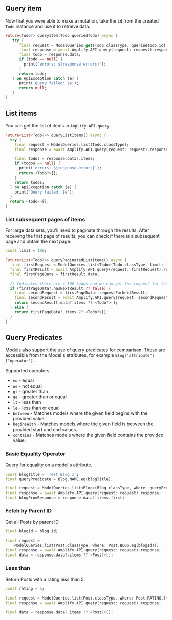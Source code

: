 ## Query item

Now that you were able to make a mutation, take the `id` from the created `Todo` instance and use it to retrieve data.

```dart
Future<Todo?> queryItem(Todo queriedTodo) async {
   try {
      final request = ModelQueries.get(Todo.classType, queriedTodo.id);
      final response = await Amplify.API.query(request: request).response;
      final todo = response.data;
      if (todo == null) {
        print('errors: ${response.errors}');
      }
      return todo;
   } on ApiException catch (e) {
      print('Query failed: $e');
      return null;
   }
}
```

## List items

You can get the list of items in `Amplify.API.query`:

```dart
Future<List<Todo?>> queryListItems() async {
  try {
    final request = ModelQueries.list(Todo.classType);
    final response = await Amplify.API.query(request: request).response;

    final todos = response.data?.items;
    if (todos == null) {
      print('errors: ${response.errors}');
      return <Todo?>[];
    }
    return todos;
  } on ApiException catch (e) {
    print('Query failed: $e');
  }
  return <Todo?>[];
}
```

### List subsequent pages of items

For large data sets, you'll need to paginate through the results. After receiving the first page of results, you can check if there is a subsequent page and obtain the next page.

```dart
const limit = 100;

Future<List<Todo?>> queryPaginatedListItems() async {
  final firstRequest = ModelQueries.list<Todo>(Todo.classType, limit: limit);
  final firstResult = await Amplify.API.query(request: firstRequest).response;
  final firstPageData = firstResult.data;

  // Indicates there are > 100 todos and we can get the request for the next set.
  if (firstPageData?.hasNextResult ?? false) {
    final secondRequest = firstPageData!.requestForNextResult;
    final secondResult = await Amplify.API.query(request: secondRequest!).response;
    return secondResult.data?.items ?? <Todo?>[];
  } else {
    return firstPageData?.items ?? <Todo?>[];
  }
}
```

## Query Predicates

Models also support the use of query predicates for comparison. These are accessible from the Model's attributes, for example `Blog["attribute"]["operator"]`. 

Supported operators: 
- `eq` - equal
- `ne` - not equal 
- `gt` - greater than 
- `ge` - greater than or equal 
- `lt` - less than 
- `le` - less than or equal
- `between` - Matches models where the given field begins with the provided value.
- `beginsWith` - Matches models where the given field is between the provided start and end values.
- `contains` - Matches models where the given field contains the provided value.

### Basic Equality Operator

Query for equality on a model's attribute.

```dart
const blogTitle = 'Test Blog 1';
final queryPredicate = Blog.NAME.eq(blogTitle);

final request = ModelQueries.list<Blog>(Blog.classType, where: queryPredicate);
final response = await Amplify.API.query(request: request).response;
final blogFromResponse = response.data?.items.first;
```

### Fetch by Parent ID

Get all Posts by parent ID

```dart
final blogId = blog.id;

final request =
    ModelQueries.list(Post.classType, where: Post.BLOG.eq(blogId));
final response = await Amplify.API.query(request: request).response;
final data = response.data?.items ?? <Post?>[];
```

### Less than

Return Posts with a rating less than 5.

```dart
const rating = 5;
    
final request = ModelQueries.list(Post.classType, where: Post.RATING.lt(rating));
final response = await Amplify.API.query(request: request).response;

final data = response.data?.items ?? <Post?>[];
```